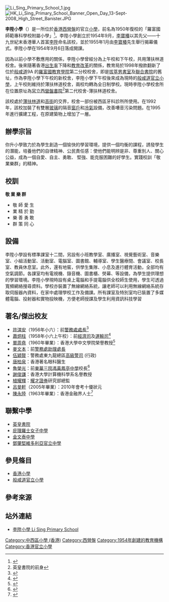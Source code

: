 {{Coord|22.285332|114.139873|source:GoogleMaps|display=title}}
{{Link style|time=2015-12-12T02:12:19+00:00}}
{{Infobox school
| name = 李陞小學<br/>{{lang|en|Li Sing Primary School}}
| logo = LSPS_logo.png
| logo_size = 100px
| image = HK 西營盤 Sai Ying Pun Pokfulam Road Ko Sing School facade October 2019 SS2 01.jpg
| caption = 圖中為[[薄扶林道|薄扶林道]]
| image_size = 250px
| motto = 敬業樂群
| established = 1954年
| type = 官立小學<br>（教學語言：[[中文|中文]]、[[英文|英文]]）
| principal = 吳丹女士
| vice_principal = 陳曉虹女士
| faculty = 
| enrollment = 318人
| classes = 12個
| staff = 29人
| area = 6,000平方米
| location = {{HKG}}[[西營盤|西營盤]][[高街|高街]]119號
| information = {{tel|852|2540 8966}}
| website = {{url|http://www.lsps.edu.hk}}
| publication = 《陞語陞情》
| lastupdate = 2021-01-11
}}
[[File:Li_Sing_Primary_School_1.jpg|thumb]]
[[File:HK_Li_Sing_Primary_School_Banner_Open_Day_13-Sept-2008_High_Street_Banister.JPG|thumb]]
{{commonscat|Li Sing Primary School}}

'''李陞小學'''（{{lang-en|Li Sing Primary School}}）是一所位於[[香港|香港]][[西營盤|西營盤]]的官立[[小学_(教育)|小學]]，前名為1950年復校的「羅富國師範專科學校附屬小學」<ref>{{cite web |url=http://cache.org.hk/blog/sypchurchandschool_lising-2/ |title=西營盤歷史文化徑/ 李陞小學 |website= |language= |author=長春社文化古蹟資源中心 |date=2014-12-06 |access-date=2022-05-07 |quote= |archive-date=2021-11-18 |archive-url=https://web.archive.org/web/20211118041749/http://cache.org.hk/blog/sypchurchandschool_lising-2/ }}</ref>。李陞小學創立於1954年9月，[[李寶椿|李寶椿]]以其先父——十九世紀末香港華人首富[[李陞|李陞]]命名該校，並於1955年1月由[[李寶椿|李寶椿]]先生舉行揭幕儀式。李陞小學在1954年9月6日落成開課。

因為以前小學不敷應用的關係，李陞小學曾經分為上午校和下午校，共用薄扶林道校舍。後來隨著香港[[出生率|出生率]]下降和[[教育|教育]][[改革|改革]]的關係，教育局於1998年撥款翻新了位於[[般咸道|般咸道]]9A 的[[羅富國教育學院|羅富國教育學院]]第二分校校舍，即是[[拔萃男書室|拔萃男書室]]及[[聯合書院|聯合書院]]的舊址，作為李陞小學下午校的新校舍，李陞小學下午校後來成為現時的[[般咸道官立小學|般咸道官立小學]]，上午校則維持於薄扶林道校舍，兩校均轉為全日制學校。現時李陞小學校舍所在位置原址為[[官立西營盤書院|官立西營盤書院]]<ref>英皇書院的前身</ref>第二代校舍-薄扶林道校舍。

該校處於[[薄扶林道|薄扶林道]]和[[高街|高街]]的交界，校舍一部份被西區牙科診所所使用。在1992年，該校加裝了有雙層[[玻璃|玻璃]]的隔音[[窗|窗戶]]和[[冷氣|冷氣]]設備，改善嘈音污染問題。在1995年進行擴建工程，在原建築物上增加了一層。

==辦學宗旨==
你升小學致力於為學生創造一個愉快的學習環境，提供一個均衡的課程，誘發學生的潛能，培養他們的自律精神、公民責任感：使他們能明辨是非、尊重別人、關心公益，成為一個自愛、自主、勇敢、 堅強、能克服困難的好學生。實踐校訓「敬業樂群」的精神。

==校訓==
'''敬 業 樂 群'''
*敬 師 愛 生
*業 精 於 勤
*樂 善 勇 敢
*群 策 同 心

==設備==

李陞小學設有標準課室十二間，另設有小班教學室、廣播室、視覺藝術室、音樂室、小組活動室、活動室、電腦室、圖書館、輔導室、學生醫療間、會議室、校長室、教員休息室。此外，還有地窖，供學生集隊、小息及進行體育活動，全部均有空氣調節。各課室均有電視機、錄音機、圖書櫃、熒幕、等設備，為學生提供理想的學習環境。李陞小學現時設有桌上電腦和手提電腦供全校師生使用，學生可透過寬頻網絡搜尋資料。學校亦裝置了無線網絡系統，讓老師可以利用無線網絡系統存取伺服器內資料，在家中處理學校工作及備課。所有課室及特別室均已裝置了多媒體電腦、投射器和實物投映機，方便老師授課及學生利用資訊科技學習

==著名/傑出校友==
*[[許淇安|許淇安]]（1956年小六）：前[[香港警務處處長|警務處處長]]<ref>{{cite news |title=羅富國專科學校附屬小學 畢業頒獎典禮 |url=https://mmis.hkpl.gov.hk/coverpage/-/coverpage/view?_coverpage_WAR_mmisportalportlet_hsf=%E7%95%A2%E6%A5%AD%E7%A6%AE&_coverpage_WAR_mmisportalportlet_actual_q=%28%20verbatim_dc.collection%3A%28%22Old%5C%20HK%5C%20Newspapers%22%29%20%29%20AND+%28%20%28%20allTermsMandatory%3A%28true%29%20OR+all_dc.title%3A%28%E7%95%A2%E6%A5%AD%E7%A6%AE%29%20OR+all_dc.creator%3A%28%E7%95%A2%E6%A5%AD%E7%A6%AE%29%20OR+all_dc.contributor%3A%28%E7%95%A2%E6%A5%AD%E7%A6%AE%29%20OR+all_dc.subject%3A%28%E7%95%A2%E6%A5%AD%E7%A6%AE%29%20OR+fulltext%3A%28%E7%95%A2%E6%A5%AD%E7%A6%AE%29%20OR+all_dc.description%3A%28%E7%95%A2%E6%A5%AD%E7%A6%AE%29%20%29%20%29&_coverpage_WAR_mmisportalportlet_sort_field=dc.publicationdate_bsort&p_r_p_-1078056564_c=QF757YsWv58JCjtBMMIqouCucKrUOj89&_coverpage_WAR_mmisportalportlet_o=1227&_coverpage_WAR_mmisportalportlet_sort_order=desc&_coverpage_WAR_mmisportalportlet_filter=dc.publicationdate_dt%3A%5B1950-01-01T00%3A00%3A00Z+TO+1959-12-31T15%3A59%3A59Z%5D |page=7 |language= |publisher=華僑日報 | date=1953-01-09 |accessdate=2022-05-07 |quote= }}</ref> 
*[[蕭炯柱|蕭炯柱]]（1958年小六上午校）：前[[商務及經濟發展局|經濟司]]及[[運輸及房屋局|運輸司]]<ref>{{cite news |title=李陞上下午校 昨聯合頒獎禮 |url=https://mmis.hkpl.gov.hk/coverpage/-/coverpage/view?_coverpage_WAR_mmisportalportlet_hsf=%E7%95%A2%E6%A5%AD%E7%A6%AE&_coverpage_WAR_mmisportalportlet_actual_q=%28%20verbatim_dc.collection%3A%28%22Old%5C%20HK%5C%20Newspapers%22%29%20%29%20AND+%28%20%28%20allTermsMandatory%3A%28true%29%20OR+all_dc.title%3A%28%E7%95%A2%E6%A5%AD%E7%A6%AE%29%20OR+all_dc.creator%3A%28%E7%95%A2%E6%A5%AD%E7%A6%AE%29%20OR+all_dc.contributor%3A%28%E7%95%A2%E6%A5%AD%E7%A6%AE%29%20OR+all_dc.subject%3A%28%E7%95%A2%E6%A5%AD%E7%A6%AE%29%20OR+fulltext%3A%28%E7%95%A2%E6%A5%AD%E7%A6%AE%29%20OR+all_dc.description%3A%28%E7%95%A2%E6%A5%AD%E7%A6%AE%29%20%29%20%29&_coverpage_WAR_mmisportalportlet_sort_field=dc.publicationdate_bsort&p_r_p_-1078056564_c=QF757YsWv5%2FH7zGe%2FKF%2BFHKT66dDHVt0&_coverpage_WAR_mmisportalportlet_o=251&_coverpage_WAR_mmisportalportlet_sort_order=desc&_coverpage_WAR_mmisportalportlet_filter=dc.publicationdate_dt%3A%5B1950-01-01T00%3A00%3A00Z+TO+1959-12-31T15%3A59%3A59Z%5D |page=14 |language= |publisher=華僑日報 | date=1958-10-25 |accessdate=2022-05-01 |quote= }}</ref>
*[[單周堯|單周堯]]（1960年畢業）：香港大學中文學院榮譽教授<ref>{{cite news |title=李寶椿頒獎致訓 上下午班兩校長分別致詞 |url=https://mmis.hkpl.gov.hk/coverpage/-/coverpage/view?_coverpage_WAR_mmisportalportlet_hsf=%E7%95%A2%E6%A5%AD%E5%85%B8%E7%A6%AE&p_r_p_-1078056564_c=QF757YsWv5%2FH7zGe%2FKF%2BFNvOxq5%2BLuWy&_coverpage_WAR_mmisportalportlet_o=268&_coverpage_WAR_mmisportalportlet_actual_q=%28%20verbatim_dc.collection%3A%28%22Old%5C%20HK%5C%20Newspapers%22%29%20%29%20AND+%28%20%28%20allTermsMandatory%3A%28true%29%20OR+all_dc.title%3A%28%E7%95%A2%E6%A5%AD%E5%85%B8%E7%A6%AE%29%20OR+all_dc.creator%3A%28%E7%95%A2%E6%A5%AD%E5%85%B8%E7%A6%AE%29%20OR+all_dc.contributor%3A%28%E7%95%A2%E6%A5%AD%E5%85%B8%E7%A6%AE%29%20OR+all_dc.subject%3A%28%E7%95%A2%E6%A5%AD%E5%85%B8%E7%A6%AE%29%20OR+fulltext%3A%28%E7%95%A2%E6%A5%AD%E5%85%B8%E7%A6%AE%29%20OR+all_dc.description%3A%28%E7%95%A2%E6%A5%AD%E5%85%B8%E7%A6%AE%29%20%29%20%29&_coverpage_WAR_mmisportalportlet_sort_field=dc.publicationdate_bsort&_coverpage_WAR_mmisportalportlet_sort_order=desc&_coverpage_WAR_mmisportalportlet_filter=dc.publicationdate_dt%3A%5B1950-01-01T00%3A00%3A00Z+TO+1959-12-31T15%3A59%3A59Z%5D |page=11 |language= |publisher=華僑日報 | date=1956-10-25 |accessdate=2022-04-18 |quote= }}</ref>
*[[麥文本|麥文本]]：前[[警務處助理處長|警務處助理處長]]
*[[伍穎賢|伍穎賢]]：警務處東九龍總區[[高級警司|高級警司]] (行政)
*[[唐柏泉|唐柏泉]]：香港著名眼科醫生
*[[魯榮光|魯榮光]]：前[[東華三院馮黃鳳亭中學|東華三院馮黃鳳亭中學]]校長<ref name="東華三院黃笏南中學〈南針〉第二期">{{Cite web |url=http://aerodrive.twghwfns.edu.hk/~wfnchp/publication/compass/%E5%8D%97%E9%87%9D-1979_WFN(%E7%AC%AC%E4%BA%8C%E6%9C%9F).pdf |title=黃笏南中學學報委員會〈南針〉第二期，第2頁，1979年 |access-date=2017-09-04 |archive-date=2019-08-31 |archive-url=https://web.archive.org/web/20190831191916/http://aerodrive.twghwfns.edu.hk/~wfnchp/publication/compass/%E5%8D%97%E9%87%9D-1979_WFN(%E7%AC%AC%E4%BA%8C%E6%9C%9F).pdf |dead-url=yes }}</ref>
*[[:en:T.H._Tse|謝俊謙]]：香港大學計算機科學系名譽教授
*[[植耀輝|植耀輝]]：[[耀才證券|耀才證券]]研究部總監
*[[呂旻軒|呂旻軒]]（2005年畢業）：2010年會考十優狀元
*[[陳永陸|陳永陸]]（1963年畢業）：香港金融界人士<ref>{{cite web |url=http://www.thevoice.org.hk/v0398/p8.pdf |title=以平常心對待起落的六叔 |last= |first= |date=2010-10-15 |website= |publisher=松柏之聲 |access-date=2021-09-28 |quote= |archive-date=2021-09-28 |archive-url=https://web.archive.org/web/20210928142825/http://www.thevoice.org.hk/v0398/p8.pdf |dead-url=no }}</ref>

==聯繫中學==
*[[英皇書院|英皇書院]]
*[[庇理羅士女子中學|庇理羅士女子中學]]
*[[金文泰中學|金文泰中學]]
*[[鄧肇堅維多利亞官立中學|鄧肇堅維多利亞官立中學]]

==參見條目==
*[[香港小學|香港小學]]
*[[般咸道官立小學|般咸道官立小學]]

==參考來源==
{{reflist}}

==站外連結==

*[http://www.lsps.edu.hk 李陞小學 Li Sing Primary School] {{Wayback|url=http://www.lsps.edu.hk/ |date=20130729105234 }}

[[Category:中西區小學_(香港)|Category:中西區小學 (香港)]]
[[Category:西營盤|Category:西營盤]]
[[Category:1954年創建的教育機構|Category:1954年創建的教育機構]]
[[Category:香港官立小學|Category:香港官立小學]]